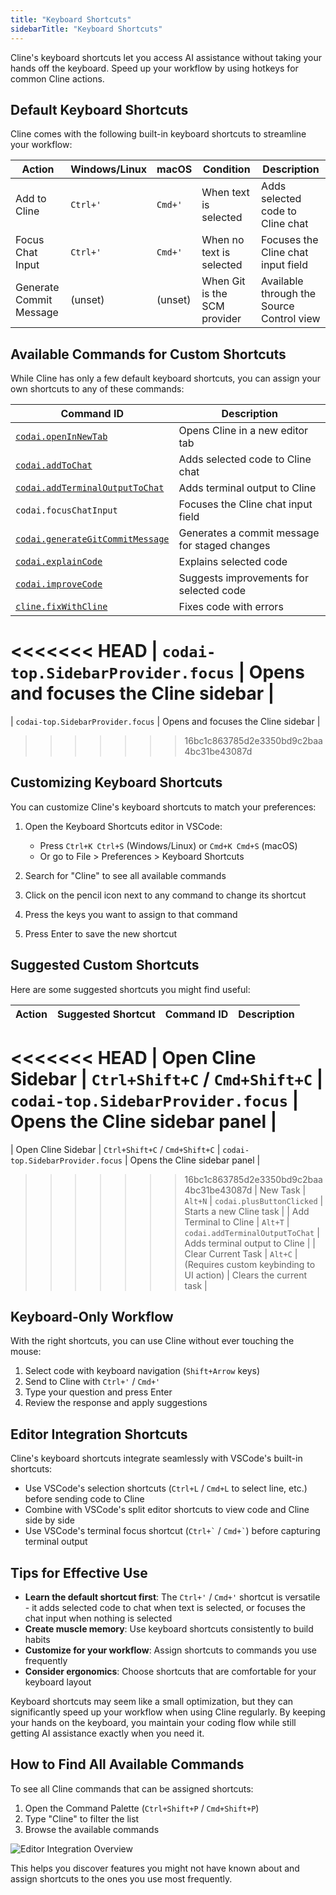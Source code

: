 ```yaml
---
title: "Keyboard Shortcuts"
sidebarTitle: "Keyboard Shortcuts"
---
```


Cline's keyboard shortcuts let you access AI assistance without taking your hands off the keyboard. Speed up your workflow by using hotkeys for common Cline actions.

## Default Keyboard Shortcuts

Cline comes with the following built-in keyboard shortcuts to streamline your workflow:

| Action                  | Windows/Linux | macOS   | Condition                    | Description                               |
| ----------------------- | ------------- | ------- | ---------------------------- | ----------------------------------------- |
| Add to Cline            | `Ctrl+'`      | `Cmd+'` | When text is selected        | Adds selected code to Cline chat          |
| Focus Chat Input        | `Ctrl+'`      | `Cmd+'` | When no text is selected     | Focuses the Cline chat input field        |
| Generate Commit Message | (unset)       | (unset) | When Git is the SCM provider | Available through the Source Control view |

## Available Commands for Custom Shortcuts

While Cline has only a few default keyboard shortcuts, you can assign your own shortcuts to any of these commands:

| Command ID                                                                               | Description                                   |
| ---------------------------------------------------------------------------------------- | --------------------------------------------- |
| [`codai.openInNewTab`](/features/commands-and-shortcuts/overview)                        | Opens Cline in a new editor tab               |
| [`codai.addToChat`](/features/commands-and-shortcuts/code-commands)                      | Adds selected code to Cline chat              |
| [`codai.addTerminalOutputToChat`](/features/commands-and-shortcuts/terminal-integration) | Adds terminal output to Cline                 |
| `codai.focusChatInput`                                                                   | Focuses the Cline chat input field            |
| [`codai.generateGitCommitMessage`](/features/commands-and-shortcuts/git-integration)     | Generates a commit message for staged changes |
| [`codai.explainCode`](/features/commands-and-shortcuts/code-commands)                    | Explains selected code                        |
| [`codai.improveCode`](/features/commands-and-shortcuts/code-commands)                    | Suggests improvements for selected code       |
| [`cline.fixWithCline`](/features/commands-and-shortcuts/code-commands)                   | Fixes code with errors                        |
<<<<<<< HEAD
| `codai-top.SidebarProvider.focus`                                                       | Opens and focuses the Cline sidebar           |
=======
| `codai-top.SidebarProvider.focus`                                                        | Opens and focuses the Cline sidebar           |
>>>>>>> 16bc1c863785d2e3350bd9c2baa4bc31be43087d

## Customizing Keyboard Shortcuts

You can customize Cline's keyboard shortcuts to match your preferences:

1. Open the Keyboard Shortcuts editor in VSCode:

    - Press `Ctrl+K Ctrl+S` (Windows/Linux) or `Cmd+K Cmd+S` (macOS)
    - Or go to File > Preferences > Keyboard Shortcuts

2. Search for "Cline" to see all available commands

3. Click on the pencil icon next to any command to change its shortcut

4. Press the keys you want to assign to that command

5. Press Enter to save the new shortcut

## Suggested Custom Shortcuts

Here are some suggested shortcuts you might find useful:

| Action                | Suggested Shortcut             | Command ID                                | Description                   |
| --------------------- | ------------------------------ | ----------------------------------------- | ----------------------------- |
<<<<<<< HEAD
| Open Cline Sidebar    | `Ctrl+Shift+C` / `Cmd+Shift+C` | `codai-top.SidebarProvider.focus`        | Opens the Cline sidebar panel |
=======
| Open Cline Sidebar    | `Ctrl+Shift+C` / `Cmd+Shift+C` | `codai-top.SidebarProvider.focus`         | Opens the Cline sidebar panel |
>>>>>>> 16bc1c863785d2e3350bd9c2baa4bc31be43087d
| New Task              | `Alt+N`                        | `codai.plusButtonClicked`                 | Starts a new Cline task       |
| Add Terminal to Cline | `Alt+T`                        | `codai.addTerminalOutputToChat`           | Adds terminal output to Cline |
| Clear Current Task    | `Alt+C`                        | (Requires custom keybinding to UI action) | Clears the current task       |

## Keyboard-Only Workflow

With the right shortcuts, you can use Cline without ever touching the mouse:

1. Select code with keyboard navigation (`Shift+Arrow` keys)
2. Send to Cline with `Ctrl+'` / `Cmd+'`
3. Type your question and press Enter
4. Review the response and apply suggestions

## Editor Integration Shortcuts

Cline's keyboard shortcuts integrate seamlessly with VSCode's built-in shortcuts:

-   Use VSCode's selection shortcuts (`Ctrl+L` / `Cmd+L` to select line, etc.) before sending code to Cline
-   Combine with VSCode's split editor shortcuts to view code and Cline side by side
-   Use VSCode's terminal focus shortcut (`` Ctrl+` `` / `` Cmd+` ``) before capturing terminal output

## Tips for Effective Use

-   **Learn the default shortcut first**: The `Ctrl+'` / `Cmd+'` shortcut is versatile - it adds selected code to chat when text is selected, or focuses the chat input when nothing is selected
-   **Create muscle memory**: Use keyboard shortcuts consistently to build habits
-   **Customize for your workflow**: Assign shortcuts to commands you use frequently
-   **Consider ergonomics**: Choose shortcuts that are comfortable for your keyboard layout

Keyboard shortcuts may seem like a small optimization, but they can significantly speed up your workflow when using Cline regularly. By keeping your hands on the keyboard, you maintain your coding flow while still getting AI assistance exactly when you need it.

## How to Find All Available Commands

To see all Cline commands that can be assigned shortcuts:

1. Open the Command Palette (`Ctrl+Shift+P` / `Cmd+Shift+P`)
2. Type "Cline" to filter the list
3. Browse the available commands

<Frame>
	<img
		src="https://storage.googleapis.com/cline_public_images/docs/assets/editor-integration.png"
		alt="Editor Integration Overview"
	/>
</Frame>

This helps you discover features you might not have known about and assign shortcuts to the ones you use most frequently.
